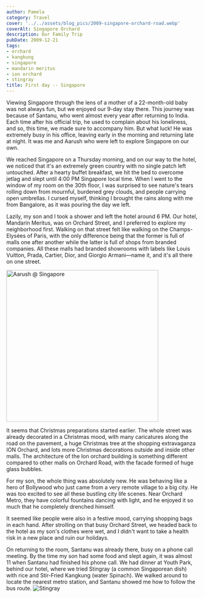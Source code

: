 ```yaml
---
author: Pamela
category: Travel
cover: '../../assets/blog_pics/2009-singapore-orchard-road.webp'
coverAlt: Singapore Orchard
description: Our Family Trip
pubDate: 2009-12-21
tags:
- orchard
- kangkung
- singapore
- mandarin meritus
- ion orchard
- stingray
title: First day -- Singapore
---
```



Viewing Singapore through the lens of a mother of a 22-month-old baby was not always fun, but we enjoyed our 9-day stay there. This journey was because of Santanu, who went almost every year after returning to India. Each time after his official trip, he used to complain about his loneliness, and so, this time, we made sure to accompany him. But what luck! He was extremely busy in his office, leaving early in the morning and returning late at night. It was me and Aarush who were left to explore Singapore on our own.

We reached Singapore on a Thursday morning, and on our way to the hotel, we noticed that it's an extremely green country with no single patch left untouched. After a hearty buffet breakfast, we hit the bed to overcome jetlag and slept until 4:00 PM Singapore local time. When I went to the window of my room on the 30th floor, I was surprised to see nature's tears rolling down from mournful, burdened grey clouds, and people carrying open umbrellas. I cursed myself, thinking I brought the rains along with me from Bangalore, as it was pouring the day we left.

Lazily, my son and I took a shower and left the hotel around 6 PM. Our hotel, Mandarin Meritus, was on Orchard Street, and I preferred to explore my neighborhood first. Walking on that street felt like walking on the Champs-Elysées of Paris, with the only difference being that the former is full of malls one after another while the latter is full of shops from branded companies. All these malls had branded showrooms with labels like Louis Vuitton, Prada, Cartier, Dior, and Giorgio Armani—name it, and it's all there on one street.

<Image src={pic1} alt="Aarush @ Singapore" width="400"/>

It seems that Christmas preparations started earlier. The whole street was already decorated in a Christmas mood, with many caricatures along the road on the pavement, a huge Christmas tree at the shopping extravaganza ION Orchard, and lots more Christmas decorations outside and inside other malls. The architecture of the Ion orchard building is something different compared to other malls on Orchard Road, with the facade formed of huge glass bubbles.

For my son, the whole thing was absolutely new. He was behaving like a hero of Bollywood who just came from a very remote village to a big city. He was too excited to see all these bustling city life scenes. Near Orchard Metro, they have colorful fountains dancing with light, and he enjoyed it so much that he completely drenched himself.

It seemed like people were also in a festive mood, carrying shopping bags in each hand. After strolling on that busy Orchard Street, we headed back to the hotel as my son's clothes were wet, and I didn't want to take a health risk in a new place and ruin our holidays.

On returning to the room, Santanu was already there, busy on a phone call meeting. By the time my son had some food and slept again, it was almost 11 when Santanu had finished his phone call. We had dinner at Youth Park, behind our hotel, where we tried Stingray (a common Singaporean dish) with rice and Stir-Fried Kangkung (water Spinach). We walked around to locate the nearest metro station, and Santanu showed me how to follow the bus route.
<Image src={pic2} alt="Stingray"/>